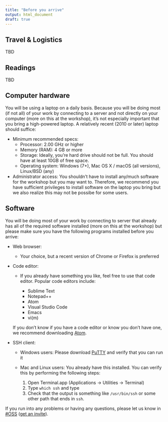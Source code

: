 ```yaml
---
title: "Before you arrive"
output: html_document
draft: true
---
```


## Travel & Logistics

TBD

## Readings

TBD

## Computer hardware

You will be using a laptop on a daily basis. Because you will be doing most (if not all) of your work by connecting to a server and not directly on your computer (more on this at the workshop), it's not especially important that you bring a high-powered laptop. A relatively recent (2010 or later) laptop should suffice:

- Minimum recommended specs:
    - Processor: 2.00 GHz or higher
    - Memory (RAM): 4 GB or more
    - Storage: Ideally, you're hard drive should not be full. You should have at least 10GB of free space.
    - Operating system: Windows (7+), Mac OS X / macOS (all versions), Linux/BSD (any)
- Administrator access: You shouldn't have to install any/much software for the workshop but you may want to. Therefore, we recommend you have sufficient privileges to install software on the laptop you bring but we also realize this may not be possibe for some users.


## Software

You will be doing most of your work by connecting to server that already has all of the required software installed (more on this at the workshop) but please make sure you have the following programs installed before you arrive:

- Web browser:
    - Your choice, but a recent version of Chrome or Firefox is preferred
- Code editor:
    - If you already have something you like, feel free to use that code editor. Popular code editors include:
    
        - Sublime Text
        - Notepad++
        - Atom
        - Visual Studio Code
        - Emacs
        - vi(m)
        
    If you don't know if you have a code editor or know you don't have one, we recommend downloading [Atom](https://atom.io).
    
- SSH client:
    - Windows users: Please download [PuTTY](http://www.putty.org) and verify that you can run it
    - Mac and Linux users: You already have this installed. You can verify this by performing the following steps:
    
        1. Open Terminal.app (Applications -> Utilities -> Terminal)
        2. Type `which ssh` and type <RETURN>
        3. Check that the output is something like `/usr/bin/ssh` or some other path that ends in `ssh`.
        
   

If you run into any problems or having any questions, please let us know in [#OSS](https://nceas.slack.com/messages/C4UHC7K17) ([get an invite](http://slack.nceas.ucsb.edu)).